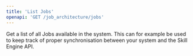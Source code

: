 ```yaml
---
title: 'List Jobs'
openapi: 'GET /job_architecture/jobs'
---
```


Get a list of all Jobs available in the system. This can for example be used to keep track of proper synchronisation between your system and the Skill Engine API.
